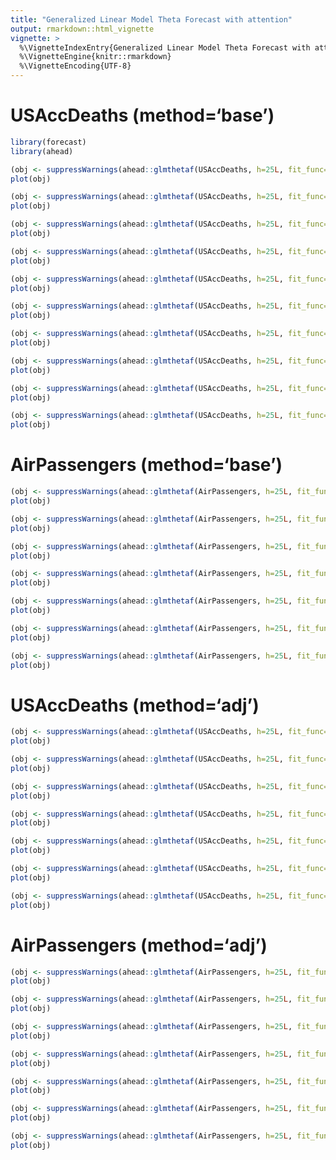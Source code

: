 ```yaml
---
title: "Generalized Linear Model Theta Forecast with attention"
output: rmarkdown::html_vignette
vignette: >
  %\VignetteIndexEntry{Generalized Linear Model Theta Forecast with attention}
  %\VignetteEngine{knitr::rmarkdown}
  %\VignetteEncoding{UTF-8}
---
```


# USAccDeaths (method='base')

```r
library(forecast)
library(ahead)

(obj <- suppressWarnings(ahead::glmthetaf(USAccDeaths, h=25L, fit_func=MASS::glm.nb, attention = TRUE)))
plot(obj)

(obj <- suppressWarnings(ahead::glmthetaf(USAccDeaths, h=25L, fit_func=stats::glm, attention = TRUE)))
plot(obj)

(obj <- suppressWarnings(ahead::glmthetaf(USAccDeaths, h=25L, fit_func=MASS::rlm, attention = TRUE)))
plot(obj)

(obj <- suppressWarnings(ahead::glmthetaf(USAccDeaths, h=25L, fit_func=MASS::lqs, attention = TRUE)))
plot(obj)
```

```r
(obj <- suppressWarnings(ahead::glmthetaf(USAccDeaths, h=25L, fit_func=stats::lsfit, attention = TRUE)))
plot(obj)
```

```r
(obj <- suppressWarnings(ahead::glmthetaf(USAccDeaths, h=25L, fit_func=stats::lm, attention = TRUE)))
plot(obj)
```

```r
(obj <- suppressWarnings(ahead::glmthetaf(USAccDeaths, h=25L, fit_func=gam::gam, attention = TRUE)))
plot(obj)
```

```r
(obj <- suppressWarnings(ahead::glmthetaf(USAccDeaths, h=25L, fit_func=quantreg::rq, attention = TRUE)))
plot(obj)
```

```r
(obj <- suppressWarnings(ahead::glmthetaf(USAccDeaths, h=25L, fit_func=glmnet::glmnet, attention = TRUE)))
plot(obj)
```

```r
(obj <- suppressWarnings(ahead::glmthetaf(USAccDeaths, h=25L, fit_func=glmnet::cv.glmnet, attention = TRUE)))
plot(obj)
```

# AirPassengers (method='base')

```r
(obj <- suppressWarnings(ahead::glmthetaf(AirPassengers, h=25L, fit_func=MASS::glm.nb, attention = TRUE)))
plot(obj)

(obj <- suppressWarnings(ahead::glmthetaf(AirPassengers, h=25L, fit_func=stats::glm, attention = TRUE)))
plot(obj)

(obj <- suppressWarnings(ahead::glmthetaf(AirPassengers, h=25L, fit_func=MASS::rlm, attention = TRUE)))
plot(obj)
```

```r
(obj <- suppressWarnings(ahead::glmthetaf(AirPassengers, h=25L, fit_func=stats::lm, attention = TRUE)))
plot(obj)
```

```r
(obj <- suppressWarnings(ahead::glmthetaf(AirPassengers, h=25L, fit_func=MASS::lqs, attention = TRUE)))
plot(obj)
```

```r
(obj <- suppressWarnings(ahead::glmthetaf(AirPassengers, h=25L, fit_func=gam::gam, attention = TRUE)))
plot(obj)
```

```r
(obj <- suppressWarnings(ahead::glmthetaf(AirPassengers, h=25L, fit_func=quantreg::rq, attention = TRUE)))
plot(obj)
```


# USAccDeaths (method='adj')


```r
(obj <- suppressWarnings(ahead::glmthetaf(USAccDeaths, h=25L, fit_func=MASS::glm.nb, attention = TRUE, method="adj")))
plot(obj)

(obj <- suppressWarnings(ahead::glmthetaf(USAccDeaths, h=25L, fit_func=stats::glm, attention = TRUE, method="adj")))
plot(obj)

(obj <- suppressWarnings(ahead::glmthetaf(USAccDeaths, h=25L, fit_func=MASS::rlm, attention = TRUE, method="adj")))
plot(obj)

(obj <- suppressWarnings(ahead::glmthetaf(USAccDeaths, h=25L, fit_func=MASS::lqs, attention = TRUE, method="adj")))
plot(obj)
```

```r
(obj <- suppressWarnings(ahead::glmthetaf(USAccDeaths, h=25L, fit_func=stats::lm, attention = TRUE, method="adj")))
plot(obj)
```

```r
(obj <- suppressWarnings(ahead::glmthetaf(USAccDeaths, h=25L, fit_func=gam::gam, attention = TRUE, method="adj")))
plot(obj)
```

```r
(obj <- suppressWarnings(ahead::glmthetaf(USAccDeaths, h=25L, fit_func=quantreg::rq, attention = TRUE, method="adj")))
plot(obj)
```

# AirPassengers (method='adj')

```r
(obj <- suppressWarnings(ahead::glmthetaf(AirPassengers, h=25L, fit_func=MASS::glm.nb, attention = TRUE, method="adj")))
plot(obj)

(obj <- suppressWarnings(ahead::glmthetaf(AirPassengers, h=25L, fit_func=stats::glm, attention = TRUE, method="adj")))
plot(obj)

(obj <- suppressWarnings(ahead::glmthetaf(AirPassengers, h=25L, fit_func=MASS::rlm, attention = TRUE, method="adj")))
plot(obj)
```

```r
(obj <- suppressWarnings(ahead::glmthetaf(AirPassengers, h=25L, fit_func=stats::lm, attention = TRUE, method="adj")))
plot(obj)
```

```r
(obj <- suppressWarnings(ahead::glmthetaf(AirPassengers, h=25L, fit_func=MASS::lqs, attention = TRUE, method="adj")))
plot(obj)
```

```r
(obj <- suppressWarnings(ahead::glmthetaf(AirPassengers, h=25L, fit_func=gam::gam, attention = TRUE, method="adj")))
plot(obj)
```

```r
(obj <- suppressWarnings(ahead::glmthetaf(AirPassengers, h=25L, fit_func=quantreg::rq, attention = TRUE, method="adj")))
plot(obj)
```

